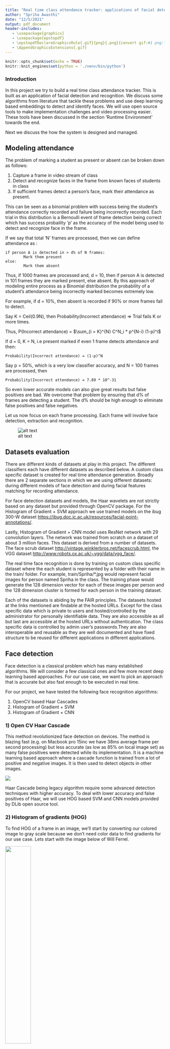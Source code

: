 ```yaml
---
title: "Real time class attendance tracker: applications of facial detection and recognition"
author: "Spriha Awasthi"
date: "12/5/2021"
output: pdf_document
header-includes:
   - \usepackage{graphicx}
   - \usepackage{epstopdf}
   - \epstopdfDeclareGraphicsRule{.gif}{png}{.png}{convert gif:#1 png:\OutputFile}
   - \AppendGraphicsExtensions{.gif}
---
```


```r
knitr::opts_chunk$set(echo = TRUE)
knitr::knit_engines$set(python = './venv/bin/python')
```

### Introduction

In this project we try to build a real time class attendance tracker. This is built as an application of facial detection and recognition. We discuss some algorithms from literature that tackle these problems and use deep learning based embeddings to detect and identify faces. We will use open source tools to make implementation challenges and video processing easier. These tools have been discussed in the section 'Runtime Environment' towards the end.

Next we discuss the how the system is designed and managed.

## Modeling attendance

The problem of marking a student as present or absent can be broken down as follows:

1. Capture a frame in video stream of class
2. Detect and recognize faces in the frame from known faces of students in class
3. If sufficient frames detect a person's face, mark their attendance as present.

This can be seen as a binomial problem with success being the student's attendance correctly recorded and failure being incorrectly recorded. Each trial in this distribution is a Bernoulli event of frame detection being correct which has success probaility 'p' as the accuracy of the model being used to detect and recognize face in the frame. 

If we say that total 'N' frames are processed, then we can define attendance as :
```
if person A is detected in > d% of N frames:
		Mark them present
else:
		Mark them absent
```

Thus, if 1000 frames are processed and, d = 10, then if person A is detected in 101 frames they are marked present, else absent. By this approach of modeling entire process as a Binomial distribution the probability of a student's attendance being incorrectly marked becomes extremely low.


For example, if d = 10%, then absent is recorded if 90% or more frames fail to detect.

Say K = Ceil(0.9N), then Probability(Incorrect attendance) => Trial fails K or more times.

Thus, P(Incorrect attendance) = $\sum_{i = K}^{N} C^N_i * p^{N-i}  (1-p)^i$

If d = 0, K = N, i.e present marked if even 1 frame detects attendance and then:

```
Probability(Incorrect attendance) = (1-p)^N
```

Say p = 50%, which is a very low classifier accuracy, and N = 100 frames are processed, then

```
Probability(Incorrect attendance) = 7.89 * 10^-31 
```

So even lower accurate models can also give great results but false positives are bad. We overcome that problem by ensuring that d% of frames are detecting a student. The d% should be high enough to eliminate false positives and false negatives.

Let us now focus on each frame processing. Each frame will involve face detection, extraction and recognition.

![alt text](./docs/face-recognition-pipeline.png)

## Datasets evaluation

There are different kinds of datasets at play in this project. The different classifiers each have different datasets as described below. A custom class specific dataset is created for real time attendance generation. Broadly there are 2 separate sections in which we are using different datasets: during different models of face detection and during facial features matching for recording attendance.

For face detection datasets and models, the Haar wavelets are not strictly based on any dataset but provided through OpenCV package. For the Histogram of Gradient + SVM approach we use trained models on the ibug 300-W dataset [https://ibug.doc.ic.ac.uk/resources/facial-point-annotations/](https://ibug.doc.ic.ac.uk/resources/facial-point-annotations/). 

Lastly, Histogram of Gradient + CNN model uses ResNet network with 29 convolution layers. The network was trained from scratch on a dataset of about 3 million faces. This dataset is derived from a number of datasets. The face scrub dataset [http://vintage.winklerbros.net/facescrub.html](http://vintage.winklerbros.net/facescrub.html), the VGG dataset [http://www.robots.ox.ac.uk/~vgg/data/vgg_face/](http://www.robots.ox.ac.uk/~vgg/data/vgg_face/).

The real time face recognition is done by training on custom class specific dataset where the each student is represented by a folder with their name in the train/ folder. For example, train/Spriha/*.jpg would represent facial images for person named Spriha in the class. The training phase would generate the 128 dimension vector for each of these images per person and the 128 dimension cluster is formed for each person in the training dataset.

Each of the datasets is abiding by the FAIR principles. The datasets hosted at the links mentioned are findable at the hosted URLs. Except for the class specific data which is private to users and hosted/controlled by the administrator for personally identifiable data. They are also accessible as all but last are accessible at the hosted URLs without authentication. The class specific data is controlled by admin user’s passwords.They are also interoperable and reusable as they are well documented and have fixed structure to be reused for different applications in different applications.


## Face detection

Face detection is a classical problem which has many established algorithms. We will consider a few classical ones and few more recent deep learning based approaches. For our use case, we want to pick an approach that is accurate but also fast enough to be executed in real time.

For our project, we have tested the following face recognition algorithms:

1. OpenCV based Haar Cascades
2. Histogram of Gradient + SVM
3. Histogram of Gradient + CNN

### 1) Open CV Haar Cascade

This method revolutionized face detection on devices. The method is blazing fast (e.g. on Macbook pro 15inc we have 38ms average frame per second processing) but less accurate (as low as 85% on local image set) as many false positives were detected while its implementation. It is a machine learning based approach where a cascade function is trained from a lot of positive and negative images. It is then used to detect objects in other images.

![](./docs/haar.jpeg)

Haar Cascade being legacy algorithm require some advanced detection techniques with higher accuracy. To deal with lower accuracy and false positives of Haar, we will use HOG based SVM and CNN models provided by DLib open source tool.

### 2) Histogram of gradients (HOG)

To find HOG of a frame in an image, we’ll start by converting our colored image to gray scale because we don’t need color data to find gradients for our use case. Lets start with the image below of Will Ferrel.

![](./docs/will_gray.jpeg){width=40%}

Then we’ll look at every single pixel in our image one at a time. For every single pixel, we want to look at the pixels that directly surrounding it to compute gradient. Our goal is to figure out how dark the current pixel is compared to the pixels directly surrounding it. Then we want to draw an arrow showing in which direction the image is getting darker. Example in images below.



| Eye subframe zoomed | Gradient at the center |
|:--------------:|:------------------------:|
| ![](./docs/hog1.jpeg){width=60%} | ![](./docs/hog2.jpeg){width=50%} |

If we repeat this process for every single pixel in the image, we end up with every pixel being replaced by an arrow. These arrows are called gradients and they show the flow from light to dark across the entire image as below.

| Original eye subframe | HOG Transformation matrix |
|:--------------:|:------------------------:|
| ![](./docs/hog3_1.jpeg){width=50%} | ![](./docs/hog3_2.jpeg){width=50%} |

The end result is we turn the original image into a very simple representation that captures the basic structure of a face in a simple way.

| Complete eye zone | HOG Transformation |
|:--------------:|:------------------------:|
| ![](./docs/hog4_1.jpeg){width=50%} | ![](./docs/hog4_2.jpeg){width=50%} |

To find faces in this HOG image, all we have to do is find the part of our image that looks the most similar to a known HOG pattern that was extracted from a bunch of other training faces:

![](./docs/hog_face_pattern.png){width=60%}

| 68 Face landmarks | Observed results |
|:--------------:|:------------------------:|
| ![](./docs/face_landmarks.png){width=50%} | ![](./docs/face_landmarks1.jpeg){width=50%} |


To figure out which subframe of this HOG representation is a face, we can use 2 models which are pretrained and available in opensource library dlib. These are:

1. Default SVM approach which is trained on ibug dataset of 4000+ images to detect the face landmarks. The basic idea is we will come up with 68 specific points (called landmarks) that exist on every face — the top of the chin, the outside edge of each eye, the inner edge of each eyebrow, etc.
2. Resnet34 based CNN which is trained on 3 million images. This is very powerful but consequently slow.

On Macbook pro machine the SVM based classifier takes 383ms per frame on average and CNN based approach takes 1890ms on average per frame. Let us write some code to compare results.

Below script will generate a face rectangle marked on the input image using HOG+SVM Approach.

```python
```

Below script will generate a face rectangle marked on the input image using HOG+CNN Approach.

```python
```

We can execute these as follows:

```bash
# The problem assumes a virtual runtime environment as described
# in section 'Runtime environment' later.
source ./venv/bin/activate
python find_faces_in_picture_cnn.py
```

The results of running the above code on 2 images is as below:

| Original Image | Faces detected with HOG + SVM works |
|:--------------:|:------------------------:|
| ![](./friends_banner1.jpg){width=50%} | ![](./friends_faces.jpg){width=50%} |

| Faces with HOG+SVM less accurate| Faces with HOG+CNN wins |
|:--------------:|:------------------------:|
| ![](./docs/HOG_SVM.jpeg){width=50%} | ![](./docs/HOG_CNN.jpeg){width=50%} |

The above results show that SVM based approach is lower accurate when faces are turned but as proposed in the modeling section of attendance on multiple frames, due to lower time processing of SVM approach we will use that in our attendance tracker.

## Face recognition

Now that face detection has been done, we can easily extract the subframe of the faces and for each frame generate a feature vector. For our use case we will use Facenet based algorithms 128 dimension vector for each face subframe.

Similarly, we collect for each student, a set of images for their faces and generate the 128 dimensional encodings for each student and create our training model. This approach is preferable as it is simple and works really well in realtime.

![](./docs/facenet.png)
![](./docs/knn.png)

With the training data at hand we have a 128 dimensional space and we can use K-NN based approach or even simple euclidean distance comparisons with trained model encodings to decide which person is detected in the facial subframe from previous step.


## Runtime environment

The heart of any applied modern machine learning solution is the infrastructure it is built on and the runtime environment. The tools and technologies used could play a vital role so that same solutions aren't rebuilt from scratch. One of the key learnings for me through this project was this understanding. For this project we use a variety of machine learning and assisting technologies to handle image/video data. Some of the libraries we used are below:

1. Install pyenv and install python 3.8.12 (https://github.com/pyenv/pyenv for your environment)
  
    a. brew install pyenv
	  b. echo 'eval "$(pyenv init --path)"' >> ~/.zprofile
	  c. echo 'eval "$(pyenv init -)"' >> ~/.zshrc
	
2. Make project directory and setup venv
	a. mkdir ~/Project
	b. cd Project
	c. pyenv local 3.8.12
	d. python -m venv venv
	e. source ./venv/bin/activate
	f. deactivate (when done)
	
3. Install tools to build and setup tools:
	
	a. brew install cmake
	b. pip install numpy
	c. pip install opencv-contrib-python
	d. pip install dlib
	e. pip install --upgrade imutils
	f. pip install face_recognition
	g. pip install matplotlib
	
The code and results are based on this runtime environment setup successfully and configured.

## Demo scripts

Next we present some demo scripts for verifying the above findings.

### Detect faces with Haar Cascade

```python
```

### Detect faces with HOG+SVM

```python
```

### Detect faces with HOG+CNN

```python
```

### Real time face recognition and attendance marker

Based on above principles here is the script for the real time facial detection. The training is clubbed in this script for simplicity of demo and understanding. However, on larger scale training on data of class images can be migrated to a separate script for batch processing and saving for later usage.

```python
```

The above code was demonstrated in class and is consolidated here for simplicity of reading.

## Other resources & references

The project is hosted at https://github.com/sprihap/Projects/tree/master/realtime_attendance_tracker and also contains other scripts used for generating and comparing results we have discussed. We have used extensively several opensource project resources and want to acknowlege their immense contribution to learning:

1. OpenCV (https://opencv.org/)
2. Dlib (http://dlib.net/)
3. Face recognition, Numpy, SciKit python packages
4. https://arsfutura.com/magazine/face-recognition-with-facenet-and-mtcnn/